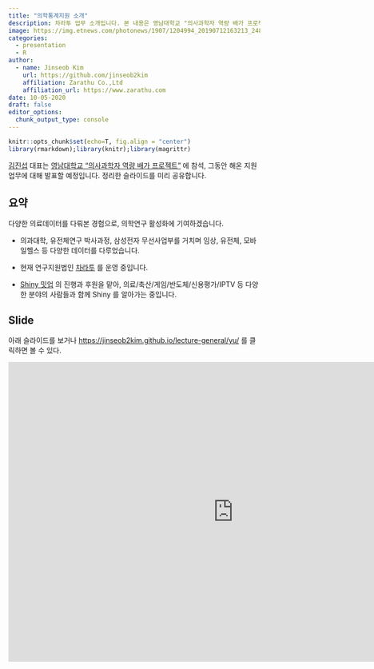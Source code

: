 ```yaml
---
title: "의학통계지원 소개"
description: 차라투 업무 소개입니다. 본 내용은 영남대학교 "의사과학자 역량 배가 프로젝트" 에서 발표할 예정입니다.
image: https://img.etnews.com/photonews/1907/1204994_20190712163213_248_0002.jpg
categories:
  - presentation
  - R
author:
  - name: Jinseob Kim
    url: https://github.com/jinseob2kim
    affiliation: Zarathu Co.,Ltd
    affiliation_url: https://www.zarathu.com
date: 10-05-2020
draft: false
editor_options: 
  chunk_output_type: console
---
```


<style type="text/css">
details:hover { cursor: pointer }
</style>

```r
knitr::opts_chunk$set(echo=T, fig.align = "center")
library(rmarkdown);library(knitr);library(magrittr)
```

[김진섭](https://github.com/jinseob2kim) 대표는 [영남대학교 "의사과학자 역량 배가 프로젝트"](http://www.newsway.co.kr/news/view?tp=1&ud=2019111209060896764) 에 참석, 그동안 해온 지원업무에 대해 발표할 예정입니다. 정리한 슬라이드를 미리 공유합니다.    

## 요약 

다양한 의료데이터를 다뤄본 경험으로, 의학연구 활성화에 기여하겠습니다. 

- 의과대학, 유전체연구 박사과정, 삼성전자 무선사업부를 거치며 임상, 유전체, 모바일헬스 등 다양한 데이터를 다루었습니다.

- 현재 연구지원법인 [차라투](https://www.zarathu.com) 를 운영 중입니다. 

- [Shiny 밋업](https://github.com/shinykorea/Meetup) 의 진행과 후원을 맡아, 의료/축산/게임/반도체/신용평가/IPTV 등 다양한 분야의 사람들과 함께 Shiny 를 알아가는 중입니다.

## Slide

아래 슬라이드를 보거나 [https://jinseob2kim.github.io/lecture-general/yu/](https://jinseob2kim.github.io/lecture-general/yu/) 를 클릭하면 볼 수 있다.

<iframe src="https://jinseob2kim.github.io/lecture-general/yu/" width="900" height="600" style="border: none;"></iframe>
